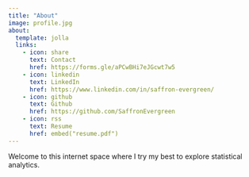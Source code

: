 ```yaml
---
title: "About"
image: profile.jpg
about:
  template: jolla
  links:
    - icon: share
      text: Contact
      href: https://forms.gle/aPCwBHi7eJGcwt7w5
    - icon: linkedin
      text: LinkedIn
      href: https://www.linkedin.com/in/saffron-evergreen/
    - icon: github
      text: Github
      href: https://github.com/SaffronEvergreen 
    - icon: rss 
      text: Resume 
      href: embed("resume.pdf")
---
```


Welcome to this internet space where I try my best to explore statistical analytics.
